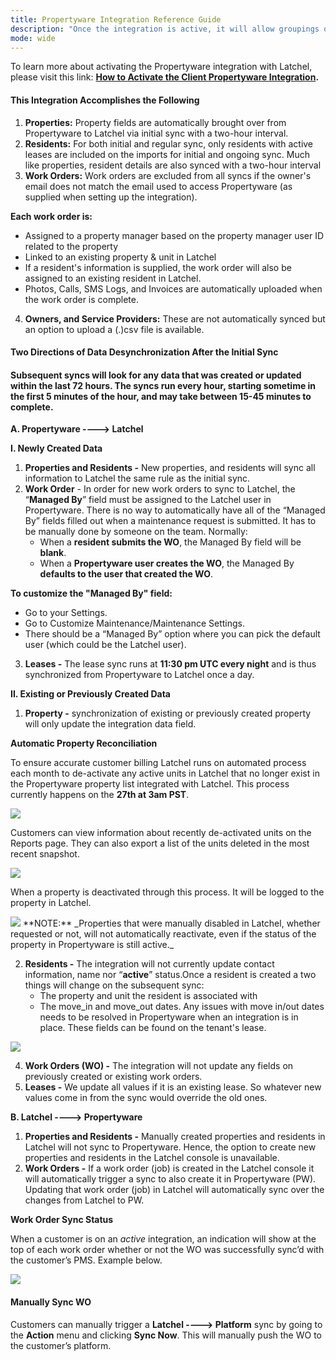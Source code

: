 ---
title: Propertyware Integration Reference Guide
description: "Once the integration is active, it will allow groupings of properties. Latchel supports enterprise accounts as long as all the properties the property manager wants to sync with Latchel are in a single location. Latchel does not currently support syncing across multiple locations."
mode: wide
---

To learn more about activating the Propertyware integration with Latchel, please visit this link: **[How to Activate the Client Propertyware Integration](/s/topic/0TO5e000000h9wqGAA/How-to-Activate-the-Client-Propertyware-Integration).**

#### **This Integration Accomplishes the Following**

1.  **Properties:** Property fields are automatically brought over from Propertyware to Latchel via initial sync with a two-hour interval.
2.  **Residents:** For both initial and regular sync, only residents with active leases are included on the imports for initial and ongoing sync. Much like properties, resident details are also synced with a two-hour interval
3.  **Work Orders:** Work orders are excluded from all syncs if the owner's email does not match the email used to access Propertyware (as supplied when setting up the integration).

**Each work order is:**

* Assigned to a property manager based on the property manager user ID related to the property
* Linked to an existing property & unit in Latchel 
* If a resident's information is supplied, the work order will also be assigned to an existing resident in Latchel.
* Photos, Calls, SMS Logs, and Invoices are automatically uploaded when the work order is complete.

4.  **Owners, and Service Providers:** These are not automatically synced but an option to upload a (.)csv file is available.

#### **Two Directions of Data Desynchronization After the Initial Sync**

#### Subsequent syncs will look for any data that was created or updated **within the last 72 hours**. The syncs run every hour, starting sometime in the first 5 minutes of the hour, and may take between 15-45 minutes to complete. 

**A. Propertyware ----> Latchel**

**I. Newly Created Data**

1.  **Properties and Residents -** New properties, and residents will sync all information to Latchel the same rule as the initial sync.
2.  **Work Order** \- In order for new work orders to sync to Latchel, the “**Managed By**” field must be assigned to the Latchel user in Propertyware. There is no way to automatically have all of the “Managed By” fields filled out when a maintenance request is submitted. It has to be manually done by someone on the team. Normally:
    * When a **resident submits the WO**, the Managed By field will be **blank**.
    * When a **Propertyware user creates the WO**, the Managed By **defaults to the user that created the WO**.

**To customize the "Managed By" field:**

* Go to your Settings.
* Go to Customize Maintenance/Maintenance Settings.
* There should be a “Managed By” option where you can pick the default user (which could be the Latchel user).

3.  **Leases -** The lease sync runs at **11:30 pm UTC every night** and is thus synchronized from Propertyware to Latchel once a day.

**II. Existing or Previously Created Data**

1.  **Property -** synchronization of existing or previously created property will only update the integration data field.

**Automatic Property Reconciliation**

To ensure accurate customer billing Latchel runs on automated process each month to de-activate any active units in Latchel that no longer exist in the Propertyware property list integrated with Latchel. This process currently happens on the **27th at 3am PST**.

<Frame>
  <img src="/images/rtaImage-345.jpg"/>
</Frame>

Customers can view information about recently de-activated units on the Reports page. They can also export a list of the units deleted in the most recent snapshot.

<Frame>
  <img src="/images/rtaImage-346.jpg"/>
</Frame>


When a property is deactivated through this process. It will be logged to the property in Latchel.

<Frame>
  <img src="/images/rtaImage-347.jpg"/>
</Frame>

<Info>
  **NOTE:** _Properties that were manually disabled in Latchel, whether requested or not, will not automatically reactivate, even if the status of the property in Propertyware is still active._
</Info>

2.  **Residents -** The integration will not currently update contact information, name nor “**active**” status.Once a resident is created a two things will change on the subsequent sync:
    * The property and unit the resident is associated with
    * The move\_in and move\_out dates. Any issues with move in/out dates needs to be resolved in Propertyware when an integration is in place. These fields can be found on the tenant's lease.

<Frame>
  <img src="/images/rtaImage-348.jpg"/>
</Frame>


4.  **Work Orders (WO) -** The integration will not update any fields on previously created or existing work orders.
5.  **Leases -** We update all values if it is an existing lease. So whatever new values come in from the sync would override the old ones.


**B. Latchel ----> Propertyware**

1.  **Properties and Residents -** Manually created properties and residents in Latchel will not sync to Propertyware. Hence, the option to create new properties and residents in the Latchel console is unavailable.
2.  **Work Orders -** If a work order (job) is created in the Latchel console it will automatically trigger a sync to also create it in Propertyware (PW). Updating that work order (job) in Latchel will automatically sync over the changes from Latchel to PW.

**Work Order Sync Status**

When a customer is on an _active_ integration, an indication will show at the top of each work order whether or not the WO was successfully sync’d with the customer’s PMS. Example below.

<Frame>
  <img src="/images/rtaImage-349.jpg"/>
</Frame>


#### **Manually Sync WO**

Customers can manually trigger a **Latchel ----> Platform** sync by going to the **Action** menu and clicking **Sync Now**. This will manually push the WO to the customer’s platform.
